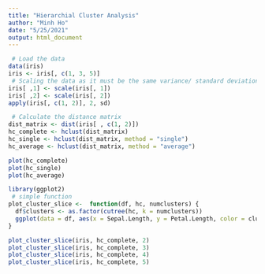 ```yaml
---
title: "Hierarchial Cluster Analysis"
author: "Minh Ho"
date: "5/25/2021"
output: html_document
---
```

```r
 # Load the data
data(iris)
iris <- iris[, c(1, 3, 5)]
 # Scaling the data as it must be the same variance/ standard deviation to run clustering of anykind
iris[ ,1] <- scale(iris[, 1])
iris[ ,2] <- scale(iris[, 2])
apply(iris[, c(1, 2)], 2, sd)
```

```r
 # Calculate the distance matrix
dist_matrix <- dist(iris[ , c(1, 2)])
hc_complete <- hclust(dist_matrix)
hc_single <- hclust(dist_matrix, method = "single")
hc_average <- hclust(dist_matrix, method = "average")

plot(hc_complete)
plot(hc_single)
plot(hc_average)
```

```r
library(ggplot2)
 # simple function
plot_cluster_slice <-  function(df, hc, numclusters) {
  df$clusters <- as.factor(cutree(hc, k = numclusters))
  ggplot(data = df, aes(x = Sepal.Length, y = Petal.Length, color = clusters)) + geom_point()
}

plot_cluster_slice(iris, hc_complete, 2)
plot_cluster_slice(iris, hc_complete, 3)
plot_cluster_slice(iris, hc_complete, 4)
plot_cluster_slice(iris, hc_complete, 5)
```

